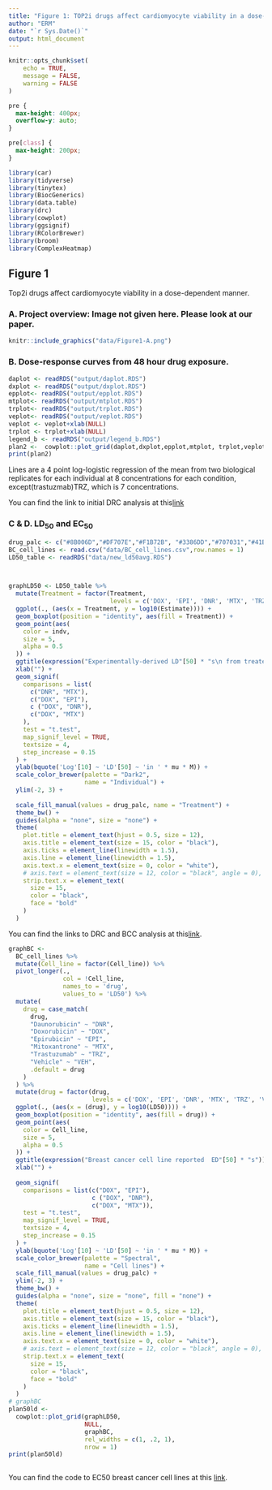 ```yaml
---
title: "Figure 1: TOP2i drugs affect cardiomyocyte viability in a dose-dependent manner"
author: "ERM"
date: "`r Sys.Date()`"
output: html_document
---
```


```r
knitr::opts_chunk$set(
	echo = TRUE,
	message = FALSE,
	warning = FALSE
)
```

```css
pre {
  max-height: 400px;
  overflow-y: auto;
}

pre[class] {
  max-height: 200px;
}
```

```r
library(car)
library(tidyverse)
library(tinytex)
library(BiocGenerics)
library(data.table)
library(drc)
library(cowplot)
library(ggsignif)
library(RColorBrewer)
library(broom)
library(ComplexHeatmap)
```

## Figure 1

Top2i drugs affect cardiomyocyte viability in a dose-dependent manner.

### A. Project overview: Image not given here. Please look at our paper.

```r
knitr::include_graphics("data/Figure1-A.png")
```


### B. Dose-response curves from 48 hour drug exposure.

```r
daplot <- readRDS("output/daplot.RDS")  
dxplot <- readRDS("output/dxplot.RDS")
epplot<- readRDS("output/epplot.RDS")
mtplot<- readRDS("output/mtplot.RDS")
trplot<- readRDS("output/trplot.RDS")
veplot<- readRDS("output/veplot.RDS")
veplot <- veplot+xlab(NULL)
trplot <- trplot+xlab(NULL)
legend_b <- readRDS("output/legend_b.RDS")
plan2 <-  cowplot::plot_grid(daplot,dxplot,epplot,mtplot, trplot,veplot, legend_b,ncol =7, rel_widths = c(1,1,1,1,1,1,.5))
print(plan2)
```

Lines are a 4 point log-logistic regression of the mean from two biological replicates for each individual at 8 concentrations for each condition, except(trastuzmab)TRZ, which is 7 concentrations.

You can find the link to initial DRC analysis at this[link](https://mward-lab.github.io/Matthews_TOP2i_cardiotox_2023/DRC_analysis.html#Ploting_the_DRC)


### C & D. LD~50~ and EC~50~
```r
drug_palc <- c("#8B006D","#DF707E","#F1B72B", "#3386DD","#707031","#41B333")
BC_cell_lines <- read.csv("data/BC_cell_lines.csv",row.names = 1)
LD50_table <- readRDS("data/new_ld50avg.RDS")



graphLD50 <- LD50_table %>%
  mutate(Treatment = factor(Treatment,
                            levels = c('DOX', 'EPI', 'DNR', 'MTX', 'TRZ', 'VEH'))) %>%
  ggplot(., (aes(x = Treatment, y = log10(Estimate)))) +
  geom_boxplot(position = "identity", aes(fill = Treatment)) +
  geom_point(aes(
    color = indv,
    size = 5,
    alpha = 0.5
  )) +
  ggtitle(expression("Experimentally-derived LD"[50] * "s\n from treated cardiomyocytes")) +
  xlab("") +
  geom_signif(
    comparisons = list(
      c("DNR", "MTX"),
      c("DOX", "EPI"),
      c ("DOX", "DNR"),
      c("DOX", "MTX")
    ),
    test = "t.test",
    map_signif_level = TRUE,
    textsize = 4,
    step_increase = 0.15
  ) +
  ylab(bquote('Log'[10] ~ 'LD'[50] ~ 'in ' * mu * M)) +
  scale_color_brewer(palette = "Dark2",
                     name = "Individual") +
  ylim(-2, 3) +
  
  scale_fill_manual(values = drug_palc, name = "Treatment") +
  theme_bw() +
  guides(alpha = "none", size = "none") +
  theme(
    plot.title = element_text(hjust = 0.5, size = 12),
    axis.title = element_text(size = 15, color = "black"),
    axis.ticks = element_line(linewidth = 1.5),
    axis.line = element_line(linewidth = 1.5),
    axis.text.x = element_text(size = 0, color = "white"),
    # axis.text = element_text(size = 12, color = "black", angle = 0),
    strip.text.x = element_text(
      size = 15,
      color = "black",
      face = "bold"
    )
  )   
```

You can find the links to DRC and BCC analysis at this[link](https://mward-lab.github.io/Matthews_TOP2i_cardiotox_2023/DRC_analysis.html#LD50_correlation).



```r

graphBC <-
  BC_cell_lines %>%
  mutate(Cell_line = factor(Cell_line)) %>%
  pivot_longer(.,
               col = !Cell_line,
               names_to = 'drug',
               values_to = 'LD50') %>%
  mutate(
    drug = case_match(
      drug,
      "Daunorubicin" ~ "DNR",
      "Doxorubicin" ~ "DOX",
      "Epirubicin" ~ "EPI",
      "Mitoxantrone" ~ "MTX",
      "Trastuzumab" ~ "TRZ",
      "Vehicle" ~ "VEH",
      .default = drug
    )
  ) %>%
  mutate(drug = factor(drug,
                       levels = c('DOX', 'EPI', 'DNR', 'MTX', 'TRZ', 'VEH'))) %>%
  ggplot(., (aes(x = (drug), y = log10(LD50)))) +
  geom_boxplot(position = "identity", aes(fill = drug)) +
  geom_point(aes(
    color = Cell_line,
    size = 5,
    alpha = 0.5
  )) +
  ggtitle(expression("Breast cancer cell line reported  ED"[50] * "s")) +
  xlab("") +
  
  geom_signif(
    comparisons = list(c("DOX", "EPI"),
                       c ("DOX", "DNR"),
                       c("DOX", "MTX")),
    test = "t.test",
    map_signif_level = TRUE,
    textsize = 4,
    step_increase = 0.15
  ) +
  ylab(bquote('Log'[10] ~ 'LD'[50] ~ 'in ' * mu * M)) +
  scale_color_brewer(palette = "Spectral",
                     name = "Cell lines") +
  scale_fill_manual(values = drug_palc) +
  ylim(-2, 3) +
  theme_bw() +
  guides(alpha = "none", size = "none", fill = "none") +
  theme(
    plot.title = element_text(hjust = 0.5, size = 12),
    axis.title = element_text(size = 15, color = "black"),
    axis.ticks = element_line(linewidth = 1.5),
    axis.line = element_line(linewidth = 1.5),
    axis.text.x = element_text(size = 0, color = "white"),
    # axis.text = element_text(size = 12, color = "black", angle = 0),
    strip.text.x = element_text(
      size = 15,
      color = "black",
      face = "bold"
    )
  )
# graphBC
plan50ld <-
  cowplot::plot_grid(graphLD50,
                     NULL,
                     graphBC,
                     rel_widths = c(1, .2, 1),
                     nrow = 1)
print(plan50ld)
  
```

You can find the code to EC50 breast cancer cell lines at this [link](https://mward-lab.github.io/Matthews_TOP2i_cardiotox_2023/DRC_analysis.html#LD50_by_avg_of_viability).

